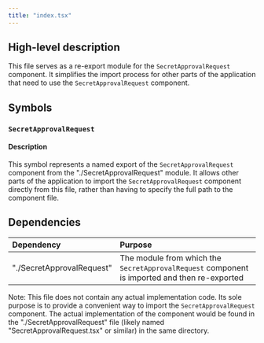 ```yaml
---
title: "index.tsx"
---
```


## High-level description
This file serves as a re-export module for the `SecretApprovalRequest` component. It simplifies the import process for other parts of the application that need to use the `SecretApprovalRequest` component.

## Symbols

### `SecretApprovalRequest`
#### Description
This symbol represents a named export of the `SecretApprovalRequest` component from the "./SecretApprovalRequest" module. It allows other parts of the application to import the `SecretApprovalRequest` component directly from this file, rather than having to specify the full path to the component file.

## Dependencies
| Dependency | Purpose |
|:-----------|:--------|
| "./SecretApprovalRequest" | The module from which the `SecretApprovalRequest` component is imported and then re-exported |

Note: This file does not contain any actual implementation code. Its sole purpose is to provide a convenient way to import the `SecretApprovalRequest` component. The actual implementation of the component would be found in the "./SecretApprovalRequest" file (likely named "SecretApprovalRequest.tsx" or similar) in the same directory.